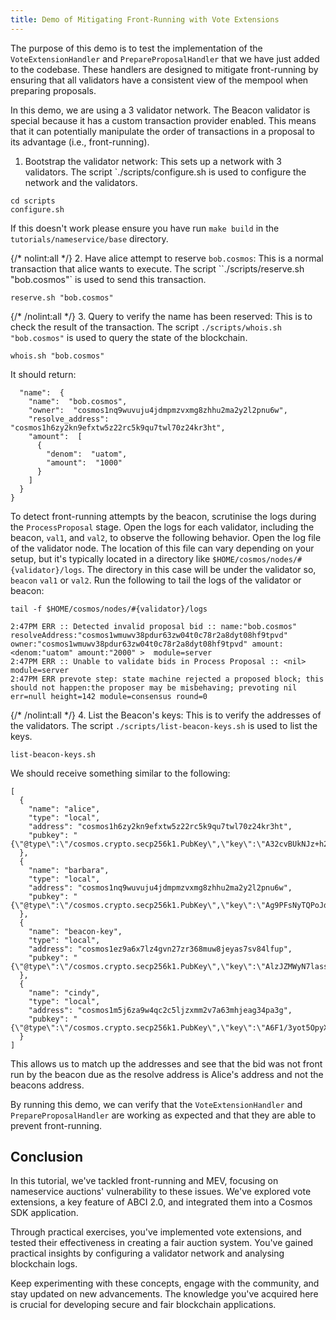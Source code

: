 ```yaml
---
title: Demo of Mitigating Front-Running with Vote Extensions
---
```


The purpose of this demo is to test the implementation of the `VoteExtensionHandler` and `PrepareProposalHandler` that we have just added to the codebase. These handlers are designed to mitigate front-running by ensuring that all validators have a consistent view of the mempool when preparing proposals.

In this demo, we are using a 3 validator network. The Beacon validator is special because it has a custom transaction provider enabled. This means that it can potentially manipulate the order of transactions in a proposal to its advantage (i.e., front-running).

1. Bootstrap the validator network: This sets up a network with 3 validators. The script \`./scripts/configure.sh is used to configure the network and the validators.

```shell
cd scripts
configure.sh
```

If this doesn't work please ensure you have run `make build` in the `tutorials/nameservice/base` directory.

{/* nolint:all */}
2\. Have alice attempt to reserve `bob.cosmos`: This is a normal transaction that alice wants to execute. The script \`\`./scripts/reserve.sh "bob.cosmos"\` is used to send this transaction.

```shell
reserve.sh "bob.cosmos"
```

{/* /nolint:all */}
3\. Query to verify the name has been reserved: This is to check the result of the transaction. The script `./scripts/whois.sh "bob.cosmos"` is used to query the state of the blockchain.

```shell
whois.sh "bob.cosmos"
```

It should return:

```{ expandable
  "name":  {
    "name":  "bob.cosmos",
    "owner":  "cosmos1nq9wuvuju4jdmpmzvxmg8zhhu2ma2y2l2pnu6w",
    "resolve_address":  "cosmos1h6zy2kn9efxtw5z22rc5k9qu7twl70z24kr3ht",
    "amount":  [
      {
        "denom":  "uatom",
        "amount":  "1000"
      }
    ]
  }
}
```

To detect front-running attempts by the beacon, scrutinise the logs during the `ProcessProposal` stage. Open the logs for each validator, including the beacon, `val1`, and `val2`, to observe the following behavior. Open the log file of the validator node. The location of this file can vary depending on your setup, but it's typically located in a directory like `$HOME/cosmos/nodes/#{validator}/logs`. The directory in this case will be under the validator so, `beacon` `val1` or `val2`. Run the following to tail the logs of the validator or beacon:

```shell
tail -f $HOME/cosmos/nodes/#{validator}/logs
```

```shell
2:47PM ERR :: Detected invalid proposal bid :: name:"bob.cosmos" resolveAddress:"cosmos1wmuwv38pdur63zw04t0c78r2a8dyt08hf9tpvd" owner:"cosmos1wmuwv38pdur63zw04t0c78r2a8dyt08hf9tpvd" amount:<denom:"uatom" amount:"2000" >  module=server
2:47PM ERR :: Unable to validate bids in Process Proposal :: <nil> module=server
2:47PM ERR prevote step: state machine rejected a proposed block; this should not happen:the proposer may be misbehaving; prevoting nil err=null height=142 module=consensus round=0
```

{/* /nolint:all */}
4\. List the Beacon's keys: This is to verify the addresses of the validators. The script `./scripts/list-beacon-keys.sh` is used to list the keys.

```shell
list-beacon-keys.sh
```

We should receive something similar to the following:

```shell expandable
[
  {
    "name": "alice",
    "type": "local",
    "address": "cosmos1h6zy2kn9efxtw5z22rc5k9qu7twl70z24kr3ht",
    "pubkey": "{\"@type\":\"/cosmos.crypto.secp256k1.PubKey\",\"key\":\"A32cvBUkNJz+h2vld4A5BxvU5Rd+HyqpR3aGtvEhlm4C\"}"
  },
  {
    "name": "barbara",
    "type": "local",
    "address": "cosmos1nq9wuvuju4jdmpmzvxmg8zhhu2ma2y2l2pnu6w",
    "pubkey": "{\"@type\":\"/cosmos.crypto.secp256k1.PubKey\",\"key\":\"Ag9PFsNyTQPoJdbyCWia5rZH9CrvSrjMsk7Oz4L3rXQ5\"}"
  },
  {
    "name": "beacon-key",
    "type": "local",
    "address": "cosmos1ez9a6x7lz4gvn27zr368muw8jeyas7sv84lfup",
    "pubkey": "{\"@type\":\"/cosmos.crypto.secp256k1.PubKey\",\"key\":\"AlzJZMWyN7lass710TnAhyuFKAFIaANJyw5ad5P2kpcH\"}"
  },
  {
    "name": "cindy",
    "type": "local",
    "address": "cosmos1m5j6za9w4qc2c5ljzxmm2v7a63mhjeag34pa3g",
    "pubkey": "{\"@type\":\"/cosmos.crypto.secp256k1.PubKey\",\"key\":\"A6F1/3yot5OpyXoSkBbkyl+3rqBkxzRVSJfvSpm/AvW5\"}"
  }
]
```

This allows us to match up the addresses and see that the bid was not front run by the beacon due as the resolve address is Alice's address and not the beacons address.

By running this demo, we can verify that the `VoteExtensionHandler` and `PrepareProposalHandler` are working as expected and that they are able to prevent front-running.

## Conclusion

In this tutorial, we've tackled front-running and MEV, focusing on nameservice auctions' vulnerability to these issues. We've explored vote extensions, a key feature of ABCI 2.0, and integrated them into a Cosmos SDK application.

Through practical exercises, you've implemented vote extensions, and tested their effectiveness in creating a fair auction system. You've gained practical insights by configuring a validator network and analysing blockchain logs.

Keep experimenting with these concepts, engage with the community, and stay updated on new advancements. The knowledge you've acquired here is crucial for developing secure and fair blockchain applications.
